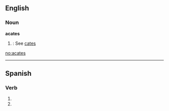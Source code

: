 ==English==

===Noun===
'''acates'''  {{p}}

# {{obsolete}}: See [[cates]]

[[no:acates]]

----

==Spanish==

===Verb===
{{es-verb-form|acatar}}

# {{es-verb form of|ending=ar|mood=imperative|sense=negative|pers=2|formal=no|number=singular|[[acatar]]}}
# {{es-verb form of|ending=ar|mood=subjunctive|tense=present|pers=2|formal=no|number=singular|[[acatar]]}}
{{rfc-auto}}